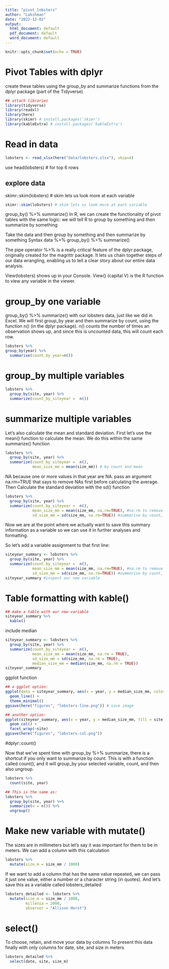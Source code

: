 ```yaml
---
title: "pivot_lobsters"
author: "Lakshman"
date: "2022-12-02"
output:
  html_document: default
  pdf_document: default
  word_document: default
---
```


```r
knitr::opts_chunk$set(echo = TRUE)
```

# Pivot Tables with dplyr

create these tables using the group_by and summarize functions from the dplyr package (part of the Tidyverse)

```r
## attach libraries
library(tidyverse)
library(readxl)
library(here)
library(skimr) # install.packages('skimr')
library(kableExtra) # install.packages('kableExtra')
```

# Read in data

```r
lobsters <- read_xlsx(here("data/lobsters.xlsx"), skip=4)
```

use head(lobsters) # for top 6 rows

## explore data
skimr::skim(lobsters) # skim lets us look more at each variable

```r
skimr::skim(lobsters) # skim lets us look more at each variable
```

 
 
 group_by() %>% summarize()
 In R, we can create the functionality of pivot tables with the same logic: 
 we will tell R to group by something and then summarize by something


 Take the data and then group by something and then summarize by something
 Syntax
 data %>%
   group_by() %>% 
   summarize()

The pipe operator %>% is a really critical feature of the dplyr package, originally created for the magrittr package. 
It lets us chain together steps of our data wrangling, enabling us to tell a clear story about our entire data analysis.

View(lobsters) shows up in your Console. View() (capital V) is the R function to view any variable in the viewer.

# group_by one variable

group_by() %>% summarize() with our lobsters data, just like we did in Excel. 
We will first group_by year and then summarize by count, using the function n() (in the dplyr package). 
n() counts the number of times an observation shows up, and since this is uncounted data, this will count each row.


```r
lobsters %>%
group_by(year) %>%
  summarise(count_by_year=n())
```


# group_by multiple variables

```r
lobsters %>%
  group_by(site, year) %>%
  summarize(count_by_siteyear =  n())
```

# summarize multiple variables

Let’s also calculate the mean and standard deviation. First let’s use the mean() function to calculate the mean. We do this within the same summarize() function

```r
lobsters %>%
  group_by(site, year) %>%
  summarize(count_by_siteyear =  n(),
            mean_size_mm = mean(size_mm)) # by count and mean
```

NA because one or more values in that year are NA. 
pass an argument   na.rm=TRUE   that says to remove NAs first before calculating the average. 
Then Calculate the standard deviation with the sd() function

```r
lobsters %>%
  group_by(site, year) %>%
  summarize(count_by_siteyear =  n(), 
            mean_size_mm = mean(size_mm, na.rm=TRUE), #na.rm to remove NA
            sd_size_mm = sd(size_mm, na.rm=TRUE)) #summarise by count, mean, sd
```


Now we are at the point where we actually want to save this summary information as a variable so we can use it in further analyses and formatting.

So let’s add a variable assignment to that first line:


```r
siteyear_summary <- lobsters %>%
  group_by(site, year) %>%
  summarize(count_by_siteyear =  n(), 
            mean_size_mm = mean(size_mm, na.rm=TRUE), #na.rm to remove NA
            sd_size_mm = sd(size_mm, na.rm=TRUE)) #summarise by count, mean, sd
siteyear_summary #inspect our new variable
```


# Table formatting with kable()

```r
## make a table with our new variable
siteyear_summary %>%
  kable()
```

include median

```r
siteyear_summary <- lobsters %>%
  group_by(site, year) %>%
  summarize(count_by_siteyear =  n(), 
            mean_size_mm = mean(size_mm, na.rm = TRUE), 
            sd_size_mm = sd(size_mm, na.rm = TRUE), 
            median_size_mm = median(size_mm, na.rm = TRUE))
siteyear_summary
```


ggplot function

```r
## a ggplot option:
ggplot(data = siteyear_summary, aes(x = year, y = median_size_mm, color = site)) +
  geom_line() +
  theme_minimal()
ggsave(here("figures", "lobsters-line.png")) # save image
```

```r
## another option:
ggplot(siteyear_summary, aes(x = year, y = median_size_mm, fill = site, color =site)) +
  geom_col() +
  facet_wrap(~site)
ggsave(here("figures", "lobsters-col.png"))
```



#dplyr::count()

Now that we’ve spent time with group_by %>% summarize, there is a shortcut if you only want to summarize by count. 
This is with a function called count(), and it will group_by your selected variable, count, and then also ungroup.

```r
lobsters %>%
  count(site, year)

## This is the same as:
lobsters %>%
  group_by(site, year) %>% 
  summarize(n = n()) %>%
  ungroup()
```



# Make new variable with mutate()

The sizes are in millimeters but let’s say it was important for them to be in meters. We can add a column with this calculation

```r
lobsters %>%
  mutate(size_m = size_mm / 1000)
```

If we want to add a column that has the same value repeated, we can pass it just one value, either a number or a character string (in quotes). And let’s save this as a variable called lobsters_detailed

```r
lobsters_detailed <- lobsters %>%
  mutate(size_m = size_mm / 1000, 
         millenia = 2000,
         observer = "Allison Horst")
```

# select()

To choose, retain, and move your data by columns
To present this data finally with only columns for date, site, and size in meters

```r
lobsters_detailed %>%
  select(date, site, size_m)
```


















